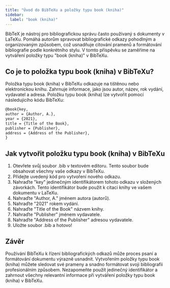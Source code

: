 ```yaml
---
title: "Úvod do BibTeXu a položky typu book (kniha)"
sidebar:
  label: "book (kniha)"
---
```



BibTeX je nástroj pro bibliografickou správu často používaný s dokumenty v LaTeXu. Pomáhá autorům spravovat bibliografické odkazy pohodlným a organizovaným způsobem, což usnadňuje citování pramenů a formátování bibliografie podle konkrétního stylu. V tomto příspěvku se zaměříme na vytváření položky typu "book (kniha)" v BibTeXu.

<CiteDrive/>

## Co je to položka typu book (kniha) v BibTeXu?
Položka typu book (kniha) v BibTeXu odkazuje na tištěnou nebo elektronickou knihu. Zahrnuje informace, jako jsou autor, název, rok vydání, vydavatel a adresa. Položku typu book (kniha) lze vytvořit pomocí následujícího kódu BibTeXu:

```tex
@book{key,
author = {Author, A.},
year = {2021},
title = {Title of the Book},
publisher = {Publisher},
address = {Address of the Publisher},
}
```

## Jak vytvořit položku typu book (kniha) v BibTeXu

1. Otevřete svůj soubor .bib v textovém editoru. Tento soubor bude obsahovat všechny vaše odkazy v BibTeXu.
2. Přidejte uvedený kód pro vytvoření nového odkazu.
3. Nahraďte "key" jedinečným identifikátorem tohoto odkazu v složených závorkách. Tento identifikátor bude použit k citaci knihy ve vašem dokumentu v LaTeXu.
4. Nahraďte "Author, A." jménem autora (autorů).
5. Nahraďte "2021" rokem vydání.
6. Nahraďte "Title of the Book" názvem knihy.
7. Nahraďte "Publisher" jménem vydavatele.
8. Nahraďte "Address of the Publisher" adresou vydavatele.
9. Uložte soubor .bib a hotovo!

## Závěr
Používání BibTeXu k řízení bibliografických odkazů může proces psaní a formátování dokumentu výrazně usnadnit. Vytvořením položky typu book (kniha) můžete sledovat své prameny a snadno formátovat svoji bibliografii profesionálním způsobem. Nezapomeňte použít jedinečný identifikátor a zahrnout všechny relevantní informace při vytváření položky typu book (kniha) v BibTeXu.